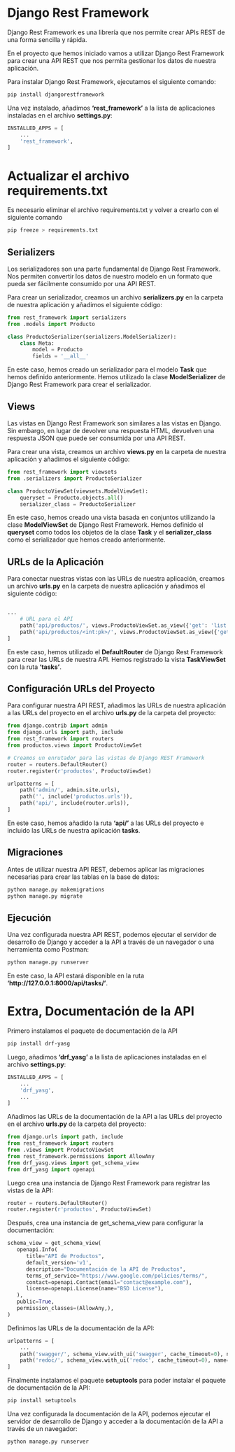 # Django Rest Framework

Django Rest Framework es una librería que nos permite crear APIs REST de una forma sencilla y rápida.

En el proyecto que hemos iniciado vamos a utilizar Django Rest Framework para crear una API REST que nos permita gestionar los datos de nuestra aplicación.

Para instalar Django Rest Framework, ejecutamos el siguiente comando:

```bash
pip install djangorestframework
```

Una vez instalado, añadimos **'rest_framework'** a la lista de aplicaciones instaladas en el archivo **settings.py**:

```python
INSTALLED_APPS = [
    ...
    'rest_framework',
]
```

# Actualizar el archivo requirements.txt


:::{.callout-tip}
Es necesario eliminar el archivo requirements.txt y volver a crearlo con el siguiente comando
:::

```bash
pip freeze > requirements.txt
```

## Serializers

Los serializadores son una parte fundamental de Django Rest Framework. Nos permiten convertir los datos de nuestro modelo en un formato que pueda ser fácilmente consumido por una API REST.

Para crear un serializador, creamos un archivo **serializers.py** en la carpeta de nuestra aplicación y añadimos el siguiente código:

```python
from rest_framework import serializers
from .models import Producto

class ProductoSerializer(serializers.ModelSerializer):
    class Meta:
        model = Producto
        fields = '__all__'
```

En este caso, hemos creado un serializador para el modelo **Task** que hemos definido anteriormente. Hemos utilizado la clase **ModelSerializer** de Django Rest Framework para crear el serializador.

## Views

Las vistas en Django Rest Framework son similares a las vistas en Django. Sin embargo, en lugar de devolver una respuesta HTML, devuelven una respuesta JSON que puede ser consumida por una API REST.

Para crear una vista, creamos un archivo **views.py** en la carpeta de nuestra aplicación y añadimos el siguiente código:

```python
from rest_framework import viewsets
from .serializers import ProductoSerializer

class ProductoViewSet(viewsets.ModelViewSet):
    queryset = Producto.objects.all()
    serializer_class = ProductoSerializer
```

En este caso, hemos creado una vista basada en conjuntos utilizando la clase **ModelViewSet** de Django Rest Framework. Hemos definido el **queryset** como todos los objetos de la clase **Task** y el **serializer_class** como el serializador que hemos creado anteriormente.

## URLs de la Aplicación

Para conectar nuestras vistas con las URLs de nuestra aplicación, creamos un archivo **urls.py** en la carpeta de nuestra aplicación y añadimos el siguiente código:

```python

...
    # URL para el API
    path('api/productos/', views.ProductoViewSet.as_view({'get': 'list', 'post': 'create'}), name='api-productos'),
    path('api/productos/<int:pk>/', views.ProductoViewSet.as_view({'get': 'retrieve', 'put': 'update', 'delete': 'destroy'}), name='api-producto-detail'),
]
```

En este caso, hemos utilizado el **DefaultRouter** de Django Rest Framework para crear las URLs de nuestra API. Hemos registrado la vista **TaskViewSet** con la ruta **'tasks'**.

## Configuración URLs del Proyecto

Para configurar nuestra API REST, añadimos las URLs de nuestra aplicación a las URLs del proyecto en el archivo **urls.py** de la carpeta del proyecto:

```python
from django.contrib import admin
from django.urls import path, include
from rest_framework import routers
from productos.views import ProductoViewSet

# Creamos un enrutador para las vistas de Django REST Framework
router = routers.DefaultRouter()
router.register(r'productos', ProductoViewSet)

urlpatterns = [
    path('admin/', admin.site.urls),
    path('', include('productos.urls')),
    path('api/', include(router.urls)),
]
```

En este caso, hemos añadido la ruta **'api/'** a las URLs del proyecto e incluido las URLs de nuestra aplicación **tasks**.

## Migraciones

Antes de utilizar nuestra API REST, debemos aplicar las migraciones necesarias para crear las tablas en la base de datos:

```bash
python manage.py makemigrations
python manage.py migrate
```

## Ejecución

Una vez configurada nuestra API REST, podemos ejecutar el servidor de desarrollo de Django y acceder a la API a través de un navegador o una herramienta como Postman:

```bash
python manage.py runserver
```

En este caso, la API estará disponible en la ruta **'http://127.0.0.1:8000/api/tasks/'**.

# Extra, Documentación de la API

Primero instalamos el paquete de documentación de la API

```bash
pip install drf-yasg
```

Luego, añadimos **'drf_yasg'** a la lista de aplicaciones instaladas en el archivo **settings.py**:

```python
INSTALLED_APPS = [
    ...
    'drf_yasg',
    ...
]
```

Añadimos las URLs de la documentación de la API a las URLs del proyecto en el archivo **urls.py** de la carpeta del proyecto:

```python
from django.urls import path, include
from rest_framework import routers
from .views import ProductoViewSet
from rest_framework.permissions import AllowAny
from drf_yasg.views import get_schema_view
from drf_yasg import openapi
```

Luego crea una instancia de Django Rest Framework para registrar las vistas de la API:

```python
router = routers.DefaultRouter()
router.register(r'productos', ProductoViewSet)
```

Después, crea una instancia de get_schema_view para configurar la documentación:

```python
schema_view = get_schema_view(
   openapi.Info(
      title="API de Productos",
      default_version='v1',
      description="Documentación de la API de Productos",
      terms_of_service="https://www.google.com/policies/terms/",
      contact=openapi.Contact(email="contact@example.com"),
      license=openapi.License(name="BSD License"),
   ),
   public=True,
   permission_classes=(AllowAny,),
)
```

Definimos las URLs de la documentación de la API:

```python
urlpatterns = [
    ...
    path('swagger/', schema_view.with_ui('swagger', cache_timeout=0), name='schema-swagger-ui'),
    path('redoc/', schema_view.with_ui('redoc', cache_timeout=0), name='schema-redoc'),
]
```
Finalmente instalamos el paquete **setuptools** para poder instalar el paquete de documentación de la API:

```bash
pip install setuptools
```

Una vez configurada la documentación de la API, podemos ejecutar el servidor de desarrollo de Django y acceder a la documentación de la API a través de un navegador:

```bash
python manage.py runserver
```


